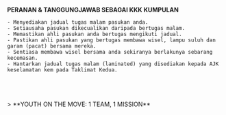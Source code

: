 
<GuideHeader id="18"/>

**PERANAN & TANGGUNGJAWAB SEBAGAI KKK KUMPULAN**
<br/>
````
- Menyediakan jadual tugas malam pasukan anda.
- Setiausaha pasukan dikecualikan daripada bertugas malam.
- Memastikan ahli pasukan anda bertugas mengikuti jadual.
- Pastikan ahli pasukan yang bertugas membawa wisel, lampu suluh dan garam (pacat) bersama mereka.
- Sentiasa membawa wisel bersama anda sekiranya berlakunya sebarang kecemasan.
- Hantarkan jadual tugas malam (laminated) yang disediakan kepada AJK keselamatan kem pada Taklimat Kedua.
````
<br/>
<NextImage
    src="/images/guide/content/jadual-tugas.png"
    alt="jadual-tugas"
    width={600}
    height={200}
/>
<br/>
<br/>
> **YOUTH ON THE MOVE: 1 TEAM, 1 MISSION**